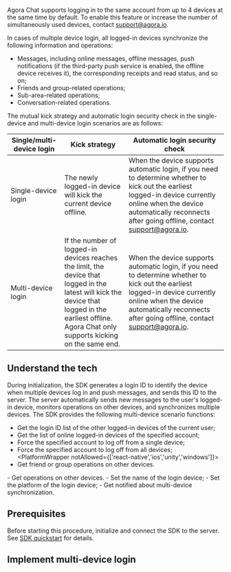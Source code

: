 
Agora Chat supports logging in to the same account from up to 4 devices at the same time by default. To enable this feature or increase the number of simultaneously used devices, contact [support@agora.io](mailto:support@agora.io).

In cases of multiple device login, all logged-in devices synchronize the following information and operations:

- Messages, including online messages, offline messages, push notifications (if the third-party push service is enabled, the offline device receives it), the corresponding receipts and read status, and so on;
- Friends and group-related operations;
- Sub-area-related operations;
- Conversation-related operations.

The mutual kick strategy and automatic login security check in the single-device and multi-device login scenarios are as follows:

| Single/multi-device login | Kick strategy | Automatic login security check |
|---|---|---|
| Single-device login | The newly logged-in device will kick the current device offline. | When the device supports automatic login, if you need to determine whether to kick out the earliest logged-in device currently online when the device automatically reconnects after going offline, contact support@agora.io. |
| Multi-device login | If the number of logged-in devices reaches the limit, the device that logged in the latest will kick the device that logged in the earliest offline. Agora Chat only supports kicking on the same end. | When the device supports automatic login, if you need to determine whether to kick out the earliest logged-in device currently online when the device automatically reconnects after going offline, contact support@agora.io. |

## Understand the tech

During initialization, the SDK generates a login ID to identify the device when multiple devices log in and push messages, and sends this ID to the server. The server automatically sends new messages to the user's logged-in device, monitors operations on other devices, and synchronizes multiple devices. The SDK provides the following multi-device scenario functions:

- Get the login ID list of the other logged-in devices of the current user;
- Get the list of online logged-in devices of the specified account;
- Force the specified account to log off from a single device;
- Force the specified account to log off from all devices;
<PlatformWrapper notAllowed={['react-native','ios','unity','windows']}>
- Get friend or group operations on other devices.
</PlatformWrapper>
<PlatformWrapper platform={['ios','unity','windows']}>
- Get operations on other devices.
</PlatformWrapper>
<PlatformWrapper platform='react-native'>
- Set the name of the login device;
- Set the platform of the login device;
- Get notified about multi-device synchronization.
</PlatformWrapper>


## Prerequisites

Before starting this procedure, initialize and connect the SDK to the server. See [SDK quickstart](../get-started/get-started-sdk) for details.

## Implement multi-device login

<ProjectImplement />
